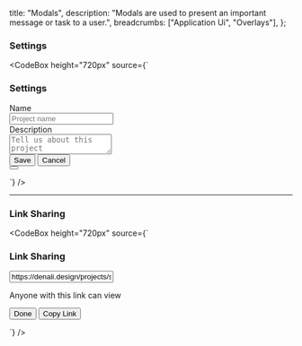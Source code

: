 
  title: "Modals",
  description:
    "Modals are used to present an important message or task to a user.",
  breadcrumbs: ["Application Ui", "Overlays"],
};

### Settings

<CodeBox
  height="720px"
  source={`<div class="modal is-active">
    <div class="modal-container" style="width:450px;">
        <a class="close"><i class="d-icon d-close"></i></a>
        <div class="modal-header">
            <h3>Settings</h3>
        </div>
        <div class="modal-content">
          <div class="input-group is-stacked w-full m-b-30">
            <label>Name</label>
            <div class="input w-full">
              <input type="text" placeholder="Project name" />
            </div>
          </div>
          <div class="input-group is-stacked w-full m-b-30">
            <label>Description</label>
            <div class="input w-full">
              <textarea type="text" placeholder="Tell us about this project"></textarea>
            </div>
          </div>
          <div class="flex space-between">
            <div class="flex">
              <button class="button is-solid m-r-10">Save</button>
              <button class="button is-outline m-r-10">Cancel</button>
            </div>
            <button class="button is-danger is-default has-icon">
              <i class="d-icon d-trash is-small"></i>
            </button>
          </div>
        </div>
    </div>
</div>`}
/>

---

### Link Sharing

<CodeBox
  height="720px"
  source={`<div class="modal is-active">
    <div class="modal-container" style="width:500px;">
        <a class="close"><i class="d-icon d-close"></i></a>
        <div class="modal-content">
          <h3>Link Sharing</h3>
          <div class="input m-t-20 m-b-5 is-full">
            <input type="text" placeholder="Just a field" value="https://denali.design/projects/sample-project" />
          </div>
          <p>Anyone with this link can view</p>
          <div class="flex m-t-20">
            <button class="button is-solid m-r-10">Done</button>
            <button class="button is-ghost">Copy Link</button>
          </div>
        </div>
    </div>
</div>
`}
/>

